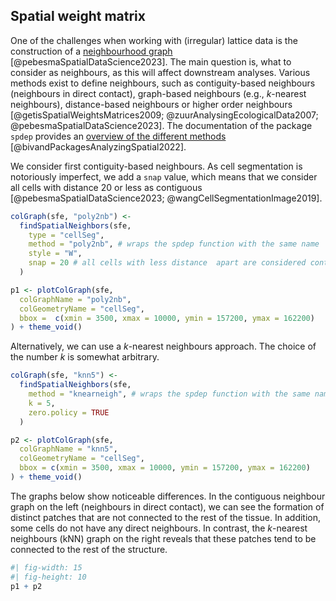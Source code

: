 ## Spatial weight matrix

One of the challenges when working with (irregular) lattice data is the construction of a [neighbourhood graph](https://r-spatial.org/book/14-Areal.html) [@pebesmaSpatialDataScience2023]. The main question is, what to consider as neighbours, as this will affect downstream analyses. Various methods exist to define neighbours, such as contiguity-based neighbours (neighbours in direct contact), graph-based neighbours (e.g., $k$-nearest neighbours), distance-based neighbours or higher order neighbours [@getisSpatialWeightsMatrices2009; @zuurAnalysingEcologicalData2007; @pebesmaSpatialDataScience2023]. The documentation of the package `spdep` provides an [overview of the different methods](https://r-spatial.github.io/spdep/articles/nb.html) [@bivandPackagesAnalyzingSpatial2022].

We consider first contiguity-based neighbours. As cell segmentation is notoriously imperfect, we add a `snap` value, which means that we consider all cells with distance 20 or less as contiguous [@pebesmaSpatialDataScience2023; @wangCellSegmentationImage2019].

```r
colGraph(sfe, "poly2nb") <-
  findSpatialNeighbors(sfe,
    type = "cellSeg",
    method = "poly2nb", # wraps the spdep function with the same name
    style = "W",
    snap = 20 # all cells with less distance  apart are considered contiguous
  )

p1 <- plotColGraph(sfe,
  colGraphName = "poly2nb",
  colGeometryName = "cellSeg",
  bbox =  c(xmin = 3500, xmax = 10000, ymin = 157200, ymax = 162200)
) + theme_void()
```

Alternatively, we can use a $k$-nearest neighbours approach. The choice of the number $k$ is somewhat arbitrary.

```r
colGraph(sfe, "knn5") <-
  findSpatialNeighbors(sfe,
    method = "knearneigh", # wraps the spdep function with the same name
    k = 5,
    zero.policy = TRUE
  )

p2 <- plotColGraph(sfe,
  colGraphName = "knn5",
  colGeometryName = "cellSeg",
  bbox = c(xmin = 3500, xmax = 10000, ymin = 157200, ymax = 162200)
) + theme_void()
```

The graphs below show noticeable differences. In the contiguous neighbour graph on the left (neighbours in direct contact), we can see the formation of distinct patches that are not connected to the rest of the tissue. In addition, some cells do not have any direct neighbours. In contrast, the $k$-nearest neighbours (kNN) graph on the right reveals that these patches tend to be connected to the rest of the structure.

```r
#| fig-width: 15
#| fig-height: 10
p1 + p2
```